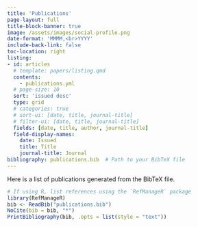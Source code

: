 ```yaml
---
title: 'Publications'
page-layout: full
title-block-banner: true
image: /assets/images/social-profile.png
date-format: 'MMMM,<br>YYYY'
include-back-link: false
toc-location: right
listing:
- id: articles 
  # template: papers/listing.qmd
  contents:
    - publications.yml
  # page-size: 10
  sort: 'issued desc'
  type: grid
  # categories: true
  # sort-ui: [date, title, journal-title]
  # filter-ui: [date, title, journal-title]
  fields: [date, title, author, journal-title]
  field-display-names:
    date: Issued
    title: Title
    journal-title: Journal
bibliography: publications.bib  # Path to your BibTeX file
---
```


:::{#articles}
:::

::: {#pubs}
Here is a list of publications generated from the BibTeX file.
:::

```r
# If using R, list references using the `RefManageR` package
library(RefManageR)
bib <- ReadBib("publications.bib")
NoCite(bib = bib, "*")
PrintBibliography(bib, .opts = list(style = "text"))
```
